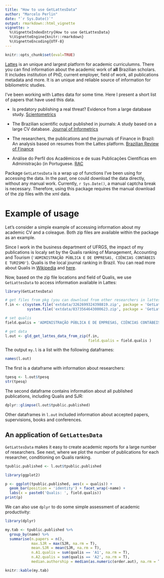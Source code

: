 ```yaml
---
title: "How to use GetLattesData"
author: "Marcelo Perlin"
date: "`r Sys.Date()`"
output: rmarkdown::html_vignette
vignette: >
  %\VignetteIndexEntry{How to use GetLattesData}
  %\VignetteEngine{knitr::rmarkdown}
  %\VignetteEncoding{UTF-8}
---
```


```r
knitr::opts_chunk$set(eval=TRUE)
```


[Lattes](http://lattes.cnpq.br/) is an unique and largest platform for academic curriculumns. There you can find information about the academic work of **all** Brazilian scholars. It includes institution of PhD, current employer, field of work, all publications metadata and more. It is an unique and reliable source of information for bibliometric studies. 

I've been working with Lattes data for some time. Here I present a short list of papers that have used this data.

- Is predatory publishing a real threat? Evidence from a large database study. [Scientometrics](https://link.springer.com/article/10.1007/s11192-018-2750-6)

-  The Brazilian scientific output published in journals: A study based on a large CV database. [Journal of Informetrics](http://www.sciencedirect.com/science/article/pii/S1751157716301559)

- The researchers, the publications and the journals of Finance in Brazil: An analysis based on resumes from the Lattes platform. [Brazilian Review of Finance](http://bibliotecadigital.fgv.br/ojs/index.php/rbfin/article/view/47157)    

- Análise do Perfil dos Acadêmicos e de suas Publicações Científicas em Administração (in Portuguese. [RAC](http://www.scielo.br/scielo.php?script=sci_arttext&pid=S1415-65552017000100062)


Package `GetLattesData` is a wrap up of functions I've been using for accessing the data. In the past, one could download the data directly, without any manual work. Currently, `r Sys.Date()`, a manual captcha break is necessary. Therefore, using this package requires the manual download of the zip files with the xml data.


# Example of usage

Let's consider a simple example of accessing information about my academic CV and a coleague. Both zip files are available within the package as an example. 

Since I work in the business department of UFRGS, the impact of my publications is localy set by the Qualis ranking of Management, Accounting and Tourism (`'ADMINISTRAÇÃO PÚBLICA E DE EMPRESAS, CIÊNCIAS CONTÁBEIS E TURISMO'`). Qualis is the local journal ranking in Brazil. You can read more about Qualis in [Wikipedia](https://en.wikipedia.org/wiki/Qualis_(CAPES)) and [here](http://www.sciencedirect.com/science/article/pii/S1751157716301559).

Now, based on the zip file locations and field of Qualis, we use `GetLattesData` to access information available in Lattes:

```r
library(GetLattesData)

# get files from pkg (you can download from other researchers in lattes website)
f.in <- c(system.file('extdata/3262699324398819.zip', package = 'GetLattesData'),
          system.file('extdata/8373564643000623.zip', package = 'GetLattesData'))

# set qualis
field.qualis = 'ADMINISTRAÇÃO PÚBLICA E DE EMPRESAS, CIÊNCIAS CONTÁBEIS E TURISMO'

# get data
l.out <- gld_get_lattes_data_from_zip(f.in, 
                                      field.qualis = field.qualis )

```

The output `my.l` is a list with the following dataframes:

```r
names(l.out)
```

The first is a dataframe with information about researchers:

```r
tpesq <- l.out$tpesq
str(tpesq)
```

The second dataframe contains information about all published publications, including Qualis and SJR:

```r
dplyr::glimpse(l.out$tpublic.published)
```

Other dataframes in `l.out` included information about accepted papers, supervisions, books and conferences.

## An application of  `GetLattesData`

`GetLattesData` makes it easy to create academic reports for a large number of researchers. See next, where we plot the number of publications for each researcher, conditioning on Qualis ranking.

```r
tpublic.published <- l.out$tpublic.published

library(ggplot2)

p <- ggplot(tpublic.published, aes(x = qualis)) +
  geom_bar(position = 'identity') + facet_wrap(~name) +
  labs(x = paste0('Qualis: ', field.qualis))
print(p)
```

We can also use `dplyr` to do some simple assessment of academic productivity:

```r
library(dplyr)

my.tab <- tpublic.published %>%
  group_by(name) %>%
  summarise(n.papers = n(),
            max.SJR = max(SJR, na.rm = T),
            mean.SJR = mean(SJR, na.rm = T),
            n.A1.qualis = sum(qualis == 'A1', na.rm = T),
            n.A2.qualis = sum(qualis == 'A2', na.rm = T),
            median.authorship = median(as.numeric(order.aut), na.rm = T ))

knitr::kable(my.tab)
```
